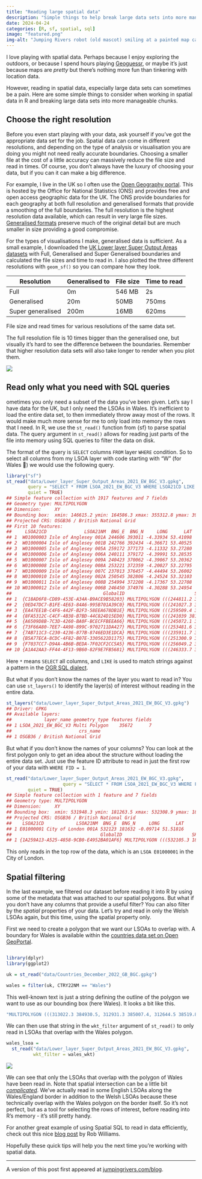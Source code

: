 ```yaml
---
title: "Reading large spatial data"
description: "Simple things to help break large data sets into more manageable chunks"
date: 2024-04-24
categories: [R, sf, spatial, sql]
image: "featured.png"
img-alt: "Jumping Rivers robot (old mascot) smiling at a painted map canvas."
---
```


I love playing with spatial data. Perhaps because I enjoy exploring the outdoors, or because I spend hours playing [Geoguessr](https://www.geoguessr.com/), or maybe it’s just because maps are _pretty_ but there’s nothing more fun than tinkering with location data.

However, reading in spatial data, especially large data sets can sometimes be a pain. Here are some simple things to consider when working in spatial data in R and breaking large data sets into more manageable chunks.


## Choose the right resolution

Before you even start playing with your data, ask yourself if you’ve got the appropriate data set for the job. Spatial data can come in different resolutions, and depending on the type of analysis or visualisation you are doing you might not need really accurate boundaries. Choosing a smaller file at the cost of a little accuracy can massively reduce the file size and read in times. Of course, you don’t always have the luxury of choosing your data, but if you can it can make a big difference.

For example, I live in the UK so I often use the [Open Geography portal](https://geoportal.statistics.gov.uk/). This is hosted by the Office for National Statistics (ONS) and provides free and open access geographic data for the UK. The ONS provide boundaries for each geography at both full resolution and generalised formats that provide a smoothing of the full boundaries. The full resolution is the highest resolution data available, which can result in very large file sizes. [Generalised formats](https://geoportal.statistics.gov.uk/datasets/ons::boundary-dataset-guidance-2021-onwards/about) preserve much of the original detail but are much smaller in size providing a good compromise.

For the types of visualisations I make, generalised data is sufficient. As a small example, I downloaded the [UK Lower layer Super Output Areas datasets](https://geoportal.statistics.gov.uk/search?q=BDY_LSOA%20DEC_2021) with Full, Generalised and Super Generalised boundaries and calculated the file sizes and time to read in. I also plotted the three different resolutions with `geom_sf()` so you can compare how they look.

| Resolution        | Generalised to | File size | Time to read |
|-------------------|----------------|-----------|--------------|
| Full              | 0m             | 546 MB    | 2s           |
| Generalised       | 20m            | 50MB      | 750ms        |
| Super generalised | 200m           | 16MB      | 620ms        |


File size and read times for various resolutions of the same data set.

The full resolution file is 10 times bigger than the generalised one, but visually it’s hard to see the difference between the boundaries. Remember that higher resolution data sets will also take longer to render when you plot them.

![](newcastle.png){fig-alt="Three maps of Newcastle LSOAs with different boundary resolutions."}

## Read only what you need with SQL queries

ometimes you only need a subset of the data you’ve been given. Let’s say I have data for the UK, but I only need the LSOAs in Wales. It’s inefficient to load the entire data set, to then immediately throw away most of the rows. It would make much more sense for me to only load into memory the rows that I need. In R, we use the `st_read()` function from {sf} to parse spatial data. The query argument in `st_read()` allows for reading just parts of the file into memory using SQL queries to filter the data on disk.

The format of the query is `SELECT` columns `FROM` layer `WHERE` condition. So to select all columns from my LSOA layer with code starting with “W” (for Wales 🏴󠁧󠁢󠁷󠁬󠁳󠁿) we would use the following query.

```r
library("sf")
st_read("data/Lower_layer_Super_Output_Areas_2021_EW_BGC_V3.gpkg",
        query = "SELECT * FROM LSOA_2021_EW_BGC_V3 WHERE LSOA21CD LIKE 'W%'",
        quiet = TRUE)
## Simple feature collection with 1917 features and 7 fields
## Geometry type: MULTIPOLYGON
## Dimension:     XY
## Bounding box:  xmin: 146615.2 ymin: 164586.3 xmax: 355312.8 ymax: 395982.3
## Projected CRS: OSGB36 / British National Grid
## First 10 features:
##     LSOA21CD              LSOA21NM  BNG_E  BNG_N     LONG      LAT
## 1  W01000003 Isle of Anglesey 001A 244606 393011 -4.33934 53.41098
## 2  W01000004 Isle of Anglesey 001B 242766 392434 -4.36671 53.40525
## 3  W01000005 Isle of Anglesey 005A 259172 377173 -4.11332 53.27280
## 4  W01000006 Isle of Anglesey 006A 240111 379172 -4.39991 53.28535
## 5  W01000007 Isle of Anglesey 009A 240423 370062 -4.39067 53.20362
## 6  W01000008 Isle of Anglesey 008A 253221 372359 -4.20027 53.22795
## 7  W01000009 Isle of Anglesey 007C 237013 376457 -4.44494 53.26002
## 8  W01000010 Isle of Anglesey 002A 250545 382806 -4.24524 53.32103
## 9  W01000011 Isle of Anglesey 008B 254994 372208 -4.17367 53.22708
## 10 W01000012 Isle of Anglesey 006B 246450 374976 -4.30288 53.24954
##                                  GlobalID                          SHAPE
## 1  {C18AD6F8-CD89-453E-A34A-B9ACE9B58203} MULTIPOLYGON (((244811.2 39...
## 2  {0ED47DC7-B1FE-4E63-84A6-995B701A39C0} MULTIPOLYGON (((241027.3 39...
## 3  {EA47EE1B-C4F6-442F-B2F3-58EEA678DB1E} MULTIPOLYGON (((259509.4 37...
## 4  {8FA5312C-C4CF-4B38-B7BD-44C824D15ED0} MULTIPOLYGON (((241039 3817...
## 5  {A6509D8B-7C3D-4260-BA0F-BCECFFBEEA66} MULTIPOLYGON (((245072.1 37...
## 6  {73F66A80-7EE7-4A98-899C-9702711DA427} MULTIPOLYGON (((253481.6 37...
## 7  {7AB711C3-C230-4236-877B-8746ED3E1DCA} MULTIPOLYGON (((235911.7 37...
## 8  {B5A77ECA-8CDC-4F82-B07E-3305622D1175} MULTIPOLYGON (((251300.9 38...
## 9  {F7037CC7-D94A-4B6B-BEDA-7F02CF2CC5A5} MULTIPOLYGON (((256049.2 37...
## 10 {A1A42AA3-FF44-4F13-9B60-82F9E7FB5681} MULTIPOLYGON (((246333.7 37...
```

Here `*` means `SELECT` all columns, and `LIKE` is used to match strings against a pattern in the [OGR SQL dialect](https://gdal.org/en/stable/user/ogr_sql_dialect.html).

But what if you don’t know the names of the layer you want to read in? You can use `st_layers()` to identify the layer(s) of interest without reading in the entire data.

```r
st_layers("data/Lower_layer_Super_Output_Areas_2021_EW_BGC_V3.gpkg")
## Driver: GPKG 
## Available layers:
##            layer_name geometry_type features fields
## 1 LSOA_2021_EW_BGC_V3 Multi Polygon    35672      7
##                         crs_name
## 1 OSGB36 / British National Grid
```
But what if you don’t know the names of your columns? You can look at the first polygon only to get an idea about the structure without loading the entire data set. Just use the feature ID attribute to read in just the first row of your data with `WHERE FID = 1`.

```r
st_read("data/Lower_layer_Super_Output_Areas_2021_EW_BGC_V3.gpkg",
                     query = "SELECT * FROM LSOA_2021_EW_BGC_V3 WHERE FID = 1",
        quiet = TRUE)
## Simple feature collection with 1 feature and 7 fields
## Geometry type: MULTIPOLYGON
## Dimension:     XY
## Bounding box:  xmin: 531948.3 ymin: 181263.5 xmax: 532308.9 ymax: 182011.9
## Projected CRS: OSGB36 / British National Grid
##    LSOA21CD            LSOA21NM  BNG_E  BNG_N     LONG      LAT
## 1 E01000001 City of London 001A 532123 181632 -0.09714 51.51816
##                                 GlobalID                          SHAPE
## 1 {1A259A13-A525-4858-9CB0-E4952BA01AF6} MULTIPOLYGON (((532105.3 18...
```

This only reads in the top row of the data, which is an `LSOA E01000001` in the City of London.

## Spatial filtering

In the last example, we filtered our dataset before reading it into R by using some of the metadata that was attached to our spatial polygons. But what if you don’t have any columns that provide a useful filter? You can also filter by the _spatial_ properties of your data. Let’s try and read in only the Welsh LSOAs again, but this time, using the spatial property only.

First we need to create a polygon that we want our LSOAs to overlap with. A boundary for Wales is available within the [countries data set on Open GeoPortal](https://geoportal.statistics.gov.uk/datasets/99ac6ae4ea4d42a9b0fff4171b7366db_0/explore?location=54.996612%2C-3.316942%2C6.11).


```r

library(dplyr)
library(ggplot2)

uk = st_read("data/Countries_December_2022_GB_BGC.gpkg")

wales = filter(uk, CTRY22NM == "Wales")

```

This well-known text is just a string defining the outline of the polygon we want to use as our bounding box (here Wales). It looks a bit like this.

```r
"MULTIPOLYGON (((313022.3 384930.5, 312931.3 385007.4, 312644.5 38519.8, ...)))"
```

We can then use that string in the `wkt_filter` argument of `st_read()` to only read in LSOAs that overlap with the Wales polygon.

```r
wales_lsoa =
  st_read("data/Lower_layer_Super_Output_Areas_2021_EW_BGC_V3.gpkg",
          wkt_filter = wales_wkt)
```

![](wales.png){fig-alt="Left:An outline of Wales.
Right: A map of all the LSOAs that overlap with the polygon of Wales. There are some English LSOAs visible on the border. Cymru am byth."}


We can see that only the LSOAs that overlap with the polygon of Wales have been read in. Note that spatial intersection can be a little bit [_complicated_](https://r.geocompx.org/spatial-operations#topological-relations). We’ve actually read in some English LSOAs along the Wales/England border in addition to the Welsh LSOAs because these technically overlap with the Wales polygon on the border itself. So it’s not perfect, but as a tool for selecting the rows of interest, before reading into R’s memory - it’s still pretty handy.


For another great example of using Spatial SQL to read in data efficiently, check out this nice [blog post](https://jayrobwilliams.com/posts/2020/09/spatial-sql) by Rob Williams.

Hopefully these quick tips will help you the next time you’re working with spatial data. 

---

A version of this post first appeared at [jumpingrivers.com/blog](https://www.jumpingrivers.com/blog/large-spatial-data-r-sql/).
